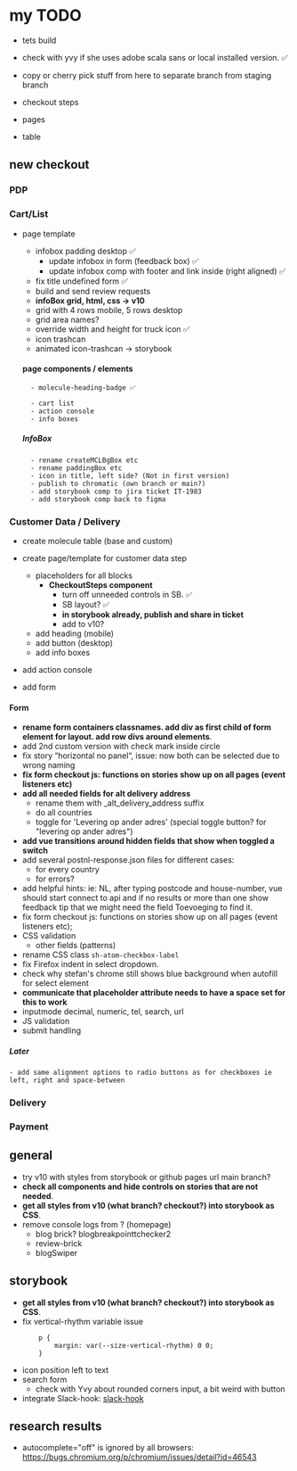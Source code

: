 
<Meta title="ToDo" />

# my TODO
- tets build

- check with yvy if she uses adobe scala sans or local installed version. ✅
- copy or cherry pick stuff from here to separate branch from staging branch
- checkout steps
- pages
- table

## new checkout
### PDP
### Cart/List
- page template
    - infobox padding desktop ✅
        - update infobox in form (feedback box) ✅
        - update infobox comp with footer and link inside (right aligned) ✅
    - fix title undefined form ✅
    - build and send review requests
    - **infoBox grid, html, css -> v10**
    - grid with 4 rows mobile, 5 rows desktop
    - grid area names?
    - override width and height for truck icon ✅
    - icon trashcan
    - animated icon-trashcan -> storybook

    #### page components / elements
        - molecule-heading-badge ✅

        - cart list
        - action console
        - info boxes
    ##### InfoBox
        - rename createMCLBgBox etc
        - rename paddingBox etc
        - icon in title, left side? (Not in first version)
        - publish to chromatic (own branch or main?)
        - add storybook comp to jira ticket IT-1983
        - add storybook comp back to figma


### Customer Data / Delivery
- create molecule table (base and custom)
- create page/template for customer data step
    - placeholders for all blocks
        - **CheckoutSteps component**
            - turn off unneeded controls in SB. ✅
            - SB layout? ✅
            - **in storybook already, publish and share in ticket**
            - add to v10?
    - add heading (mobile)
    - add button (desktop)
    - add info boxes

- add action console
- add form
#### Form
- **rename form containers classnames. add div as first child of form element for layout. add row divs around elements**.
- add 2nd custom version with check mark inside circle
- fix story “horizontal no panel“, issue: now both can be selected due to wrong naming
- **fix form checkout js: functions on stories show up on all pages (event listeners etc)**
- **add all needed fields for alt delivery address**
    - rename them with _alt_delivery_address suffix
    - do all countries
    - toggle for 'Levering op ander adres' (special toggle button? for "levering op ander adres")
- **add vue transitions around hidden fields that show when toggled a switch**
- add several postnl-response.json files for different cases:
    - for every country
    - for errors?
- add helpful hints: ie: NL, after typing postcode and house-number, vue should start connect to api and if no results or more than one show feedback tip that we might need the field Toevoeging to find it.
- fix form checkout js: functions on stories show up on all pages (event listeners etc);
- CSS validation
    - other fields (patterns)
- rename CSS class ```sh-atom-checkbox-label```
- fix Firefox indent in select dropdown.
- check why stefan's chrome still shows blue background when autofill for select element
- **communicate that placeholder attribute needs to have a space set for this to work**
- inputmode
    decimal,
    numeric,
    tel,
    search,
    url
- JS validation
- submit handling
##### Later
    - add same alignment options to radio buttons as for checkboxes ie left, right and space-between
### Delivery
### Payment

## general
- try v10 with styles from storybook or github pages url main branch?
- **check all components and hide controls on stories that are not needed**.
- **get all styles from v10 (what branch? checkout?) into storybook as CSS**.
- remove console logs from ? (homepage)
    - blog brick? blogbreakpointtchecker2
    - review-brick
    - blogSwiper


## storybook
- **get all styles from v10 (what branch? checkout?) into storybook as CSS**.
- fix vertical-rhythm variable issue
    ```
        p {
            margin: var(--size-vertical-rhythm) 0 0;
        }
    ```
- icon position left to text
- search form
    - check with Yvy about rounded corners input, a bit weird with button
- integrate Slack-hook: [slack-hook](https://www.chromatic.com/docs/integrations)

## research results
- autocomplete="off" is ignored by all browsers: https://bugs.chromium.org/p/chromium/issues/detail?id=46543